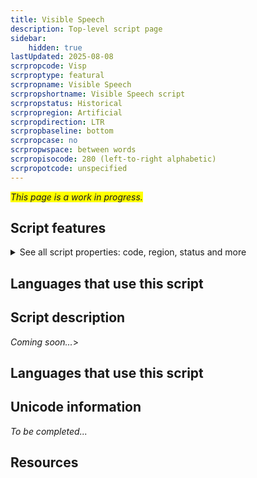 ```yaml
---
title: Visible Speech
description: Top-level script page
sidebar:
    hidden: true
lastUpdated: 2025-08-08
scrpropcode: Visp
scrproptype: featural
scrpropname: Visible Speech
scrpropshortname: Visible Speech script
scrpropstatus: Historical
scrpropregion: Artificial
scrpropdirection: LTR
scrpropbaseline: bottom
scrpropcase: no
scrpropwspace: between words
scrpropisocode: 280 (left-to-right alphabetic)
scrpropotcode: unspecified
---
```


<span style='background-color:yellow'>_This page is a work in progress._</span>


## Script features

<details>
<summary> See all script properties: code, region, status and more</summary>
<ScriptInfo />
</details>

## Languages that use this script

<WsList script='Visp' wsMax='5' />

## Script description

_Coming soon..._>

## Languages that use this script

<WsList script='Visp' wsMax='5' />

## Unicode information

_To be completed..._

## Resources

<ScriptResources detailSummary='seemore' />

